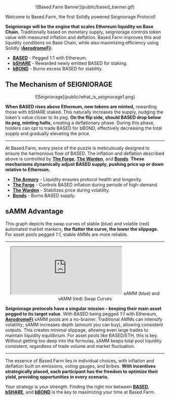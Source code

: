 <center>
![Based.Farm Banner](public/based_banner.gif)
</center>

Welcome to Based.Farm, the first Solidly powered Seigniorage Protocol!

**Seigniorage will be the engine that scales Ethereum liquidity on Base Chain.** Traditionally based on monetary supply, seigniorage controls token value with measured inflation and deflation. Based.Farm improves this and liquidity conditions on Base Chain, while also maximizing efficiency using Solidly ([**AerodromeFi**](https://aerodrome.finance/)).

- [**BASED**](http://docs.based.farm/BASED) - Pegged 1:1 with Ethereum.
- [**bSHARE**](http://docs.based.farm/bSHARE) - Rewarded newly emitted BASED for staking.
- [**bBOND**](http://docs.based.farm/bBOND) - Burns excess BASED for stability.

## The Mechanism of SEIGNIORAGE

<center>
![Seigniorage](public/what_is_seigniorage1.png)
</center>

**When BASED rises above Ethereum, new tokens are minted,** rewarding those with bSHARE staked. This naturally increases the supply, nudging the token's value closer to its peg. **On the flip side, should BASED drop below its peg, minting halts,** creating a deflationary phase. During this phase, holders can opt to trade BASED for bBOND, effectively decreasing the total supply and gradually elevating the price.

---------------------


At Based.Farm, every piece of the puzzle is meticulously designed to ensure the harmonious flow of BASED. The inflation and deflation described above is controlled by [**The Forge**](http://docs.based.farm/Forge), [**The Warden**](http://docs.based.farm/Warden), and [**Bonds**](http://docs.based.farm/Bonds). **These mechanisms dynamically adjust BASED supply, pushing price up or down relative to Ethereum.** 

- [**The Armory**](http://docs.based.farm/Armory) - Liquidity ensures protocol health and longevity.
- [**The Forge**](http://docs.based.farm/Forge) - Controls BASED inflation during periods of high-demand.
- [**The Warden**](http://docs.based.farm/Warden) - Stabilizes price during volatility.
- [**Bonds**](http://docs.based.farm/Bonds) - Burns BASED supply.

## sAMM Advantage

This graph depicts the swap curves of stable (blue) and volatile (red) automated market markers, **the flatter the curve, the lower the slippage.** For asset pools pegged _1:1_, stable AMMs are more reliable. 

----------------

<center>
<iframe src="https://www.desmos.com/calculator/yque1tfpwi?embed" width="350vw" height="150vh"></iframe>
sAMM (blue) and vAMM (red) Swap Curves
</center>

**Seigniorage protocols have a singular mission - keeping their main asset pegged to its target value.** With BASED being pegged _1:1_ with Ethereum, [**AerodromeFi**](https://aerodrome.finance/) sAMM pools are a no-brainer. Traditional AMMs can intensify volatility; sAMM increases depth (amount you can buy), allowing consistent outputs. This creates minimal slippage, allowing even large trades to maintain liquidity equilibrium. For asset pools like BASED/ETH, this is key. Without getting too deep into the formulas, sAMM keeps total pool liquidity consistent, regardless of trade volume and market fluctuation.

-------------------------------

The essence of Based.Farm lies in individual choices, with inflation and deflation built on emissions, voting gauges, and bribes. **With incentives strategically placed, each participant has the freedom to optimize their yield, providing opportunities in every scenario.**

Your strategy is your strength. Finding the right mix between [**BASED**](http://docs.based.farm/BASED), [**bSHARE**](http://docs.based.farm/bSHARE), and [**bBOND**](http://docs.based.farm/bBOND) is the key to maximizing your time at Based.Farm.